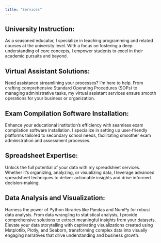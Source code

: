 ```yaml
---
title: "Services"
---
```

::: {.callout-tip collapse="true"}
## University Instruction:
   As a seasoned educator, I specialize in teaching programming and related courses at the university level. With a focus on fostering a deep understanding of core concepts, I empower students to excel in their academic pursuits and beyond.
:::
::: {.callout-tip collapse="true"}
## Virtual Assistant Solutions:
   Need assistance streamlining your processes? I'm here to help. From crafting comprehensive Standard Operating Procedures (SOPs) to managing administrative tasks, my virtual assistant services ensure smooth operations for your business or organization.
:::
::: {.callout-tip collapse="true"}
## Exam Compilation Software Installation:
   Enhance your educational institution's efficiency with seamless exam compilation software installation. I specialize in setting up user-friendly platforms tailored to secondary school needs, facilitating smoother exam administration and assessment processes.
:::
::: {.callout-tip collapse="true"}
## Spreadsheet Expertise:
   Unlock the full potential of your data with my spreadsheet services. Whether it's organizing, analyzing, or visualizing data, I leverage advanced spreadsheet techniques to deliver actionable insights and drive informed decision-making.
:::
::: {.callout-tip collapse="true"}
## Data Analysis and Visualization:
   Harness the power of Python libraries like Pandas and NumPy for robust data analysis. From data wrangling to statistical analysis, I provide comprehensive solutions to extract meaningful insights from your datasets. Elevate your data storytelling with captivating visualizations created using Matplotlib, Plotly, and Seaborn, transforming complex data into visually engaging narratives that drive understanding and business growth.
:::
            


